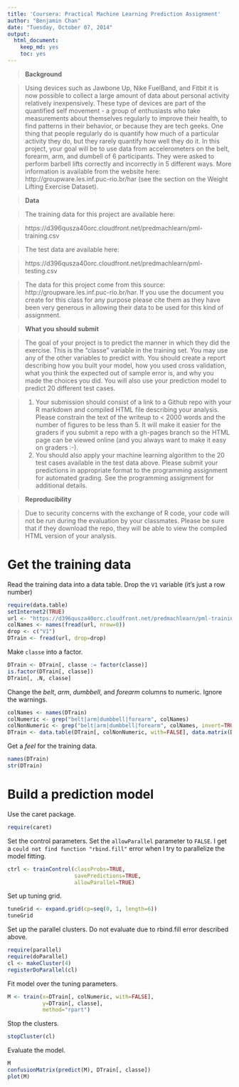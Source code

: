 ```yaml
---
title: 'Coursera: Practical Machine Learning Prediction Assignment'
author: "Benjamin Chan"
date: "Tuesday, October 07, 2014"
output:
  html_document:
    keep_md: yes
    toc: yes
---
```



> **Background**

> Using devices such as Jawbone Up, Nike FuelBand, and Fitbit it is now possible to collect a large amount of data about personal activity relatively inexpensively. These type of devices are part of the quantified self movement - a group of enthusiasts who take measurements about themselves regularly to improve their health, to find patterns in their behavior, or because they are tech geeks. One thing that people regularly do is quantify how much of a particular activity they do, but they rarely quantify how well they do it. In this project, your goal will be to use data from accelerometers on the belt, forearm, arm, and dumbell of 6 participants. They were asked to perform barbell lifts correctly and incorrectly in 5 different ways. More information is available from the website here: http://groupware.les.inf.puc-rio.br/har (see the section on the Weight Lifting Exercise Dataset). 


> **Data **

> The training data for this project are available here: 

> https://d396qusza40orc.cloudfront.net/predmachlearn/pml-training.csv

> The test data are available here: 

> https://d396qusza40orc.cloudfront.net/predmachlearn/pml-testing.csv

> The data for this project come from this source: http://groupware.les.inf.puc-rio.br/har. If you use the document you create for this class for any purpose please cite them as they have been very generous in allowing their data to be used for this kind of assignment. 

> **What you should submit**

> The goal of your project is to predict the manner in which they did the exercise. This is the "classe" variable in the training set. You may use any of the other variables to predict with. You should create a report describing how you built your model, how you used cross validation, what you think the expected out of sample error is, and why you made the choices you did. You will also use your prediction model to predict 20 different test cases. 

> 1. Your submission should consist of a link to a Github repo with your R markdown and compiled HTML file describing your analysis. Please constrain the text of the writeup to < 2000 words and the number of figures to be less than 5. It will make it easier for the graders if you submit a repo with a gh-pages branch so the HTML page can be viewed online (and you always want to make it easy on graders :-).
> 2. You should also apply your machine learning algorithm to the 20 test cases available in the test data above. Please submit your predictions in appropriate format to the programming assignment for automated grading. See the programming assignment for additional details. 

> **Reproducibility **

> Due to security concerns with the exchange of R code, your code will not be run during the evaluation by your classmates. Please be sure that if they download the repo, they will be able to view the compiled HTML version of your analysis. 


# Get the training data

Read the training data into a data table.
Drop the `V1` variable (it's just a row number)

```r
require(data.table)
setInternet2(TRUE)
url <- "https://d396qusza40orc.cloudfront.net/predmachlearn/pml-training.csv"
colNames <- names(fread(url, nrow=0))
drop <- c("V1")
DTrain <- fread(url, drop=drop)
```

Make `classe` into a factor.

```r
DTrain <- DTrain[, classe := factor(classe)]
is.factor(DTrain[, classe])
DTrain[, .N, classe]
```

Change the *belt*, *arm*, *dumbbell*, and *forearm* columns to numeric.
Ignore the warnings.

```r
colNames <- names(DTrain)
colNumeric <- grep("belt|arm|dumbbell|forearm", colNames)
colNonNumeric <- grep("belt|arm|dumbbell|forearm", colNames, invert=TRUE)
DTrain <- data.table(DTrain[, colNonNumeric, with=FALSE], data.matrix(DTrain[, colNumeric, with=FALSE]))
```

Get a *feel* for the training data.

```r
names(DTrain)
str(DTrain)
```


# Build a prediction model

Use the caret package.

```r
require(caret)
```

Set the control parameters. Set the `allowParallel` parameter to `FALSE`. I get a `could not find function "rbind.fill"` error when I try to parallelize the model fitting.

```r
ctrl <- trainControl(classProbs=TRUE,
                     savePredictions=TRUE,
                     allowParallel=TRUE)
```

Set up tuning grid.

```r
tuneGrid <- expand.grid(cp=seq(0, 1, length=6))
tuneGrid
```

Set up the parallel clusters. Do not evaluate due to rbind.fill error described above.

```r
require(parallel)
require(doParallel)
cl <- makeCluster(4)
registerDoParallel(cl)
```

Fit model over the tuning parameters.

```r
M <- train(x=DTrain[, colNumeric, with=FALSE],
           y=DTrain[, classe],
           method="rpart")
```

Stop the clusters.

```r
stopCluster(cl)
```

Evaluate the model.

```r
M
confusionMatrix(predict(M), DTrain[, classe])
plot(M)
```
